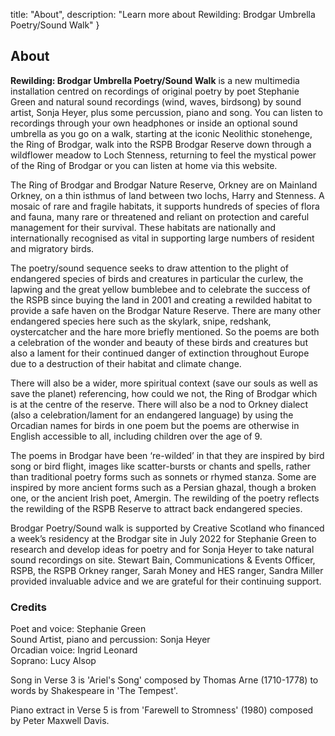 
  title: "About",
  description: "Learn more about Rewilding: Brodgar Umbrella Poetry/Sound Walk"
}

<section>

# About

**Rewilding: Brodgar Umbrella Poetry/Sound Walk** is a new multimedia installation centred on recordings of original poetry by poet Stephanie Green and natural sound recordings (wind, waves, birdsong) by sound artist, Sonja Heyer, plus some percussion, piano and song.  You can listen to recordings through your own headphones or inside  an optional  sound umbrella as you go on a walk, starting at the iconic Neolithic stonehenge, the Ring of Brodgar,  walk into the RSPB Brodgar Reserve down through a wildflower meadow to Loch Stenness, returning to feel the mystical power of the Ring of Brodgar or you can listen at home via this website.

The Ring of Brodgar and Brodgar Nature Reserve, Orkney are on Mainland Orkney, on a thin isthmus of land between two lochs, Harry and Stenness. A mosaic of rare and fragile habitats, it supports hundreds of species of flora and fauna, many rare or threatened and reliant on protection and careful management for their survival. These habitats are nationally and internationally recognised as vital in supporting large numbers of resident and migratory birds.

The poetry/sound sequence seeks to draw attention to the plight of endangered species of birds and creatures in particular the curlew, the lapwing and the great yellow bumblebee and to celebrate the success of the RSPB since buying the land in 2001 and creating a rewilded habitat to provide a safe haven on the Brodgar Nature Reserve. There are many other endangered species here such as the skylark, snipe, redshank, oystercatcher and the hare more briefly mentioned. So the poems are both a celebration of the wonder and beauty of these birds and creatures but also a lament for their continued danger of extinction throughout Europe due to a destruction of their habitat and climate change.

There will also be a wider, more spiritual context (save our souls as well as save the planet) referencing, how could we not, the Ring of Brodgar which is at the centre of the reserve. There will also be a nod to Orkney dialect (also a celebration/lament for an endangered language) by using the Orcadian names for birds in one poem but the poems are otherwise in English accessible to all, including children over the age of 9.

The poems in Brodgar have been ‘re-wilded’ in that they are inspired by bird song or bird flight, images like scatter-bursts or chants and spells, rather than traditional poetry forms such as sonnets or rhymed stanza. Some are inspired by more ancient forms such as a Persian ghazal, though a broken one, or the ancient Irish poet, Amergin. The rewilding of the poetry reflects the rewilding of the RSPB Reserve to attract back endangered species.

Brodgar Poetry/Sound walk is supported by Creative Scotland who financed a week’s residency at the Brodgar site in July 2022 for Stephanie Green to research and develop ideas for poetry and for Sonja Heyer to take natural sound recordings on site.  Stewart Bain, Communications & Events Officer, RSPB, the RSPB Orkney ranger, Sarah Money  and HES ranger, Sandra Miller provided invaluable advice and we are grateful for their continuing support.

### Credits

Poet and voice: Stephanie Green  
Sound Artist, piano and percussion: Sonja Heyer  
Orcadian voice: Ingrid Leonard  
Soprano: Lucy Alsop  

Song in Verse 3 is 'Ariel's Song' composed by Thomas Arne (1710-1778) to words by Shakespeare in 'The Tempest'.

Piano extract in Verse 5 is from 'Farewell to Stromness' (1980) composed by Peter Maxwell Davis.

</section>

